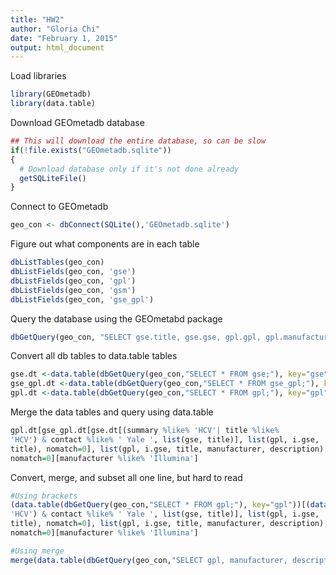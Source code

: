 ```yaml
---
title: "HW2"
author: "Gloria Chi"
date: "February 1, 2015"
output: html_document
---
```


Load libraries

```r
library(GEOmetadb)
library(data.table)
```

Download GEOmetadb database
```r
## This will download the entire database, so can be slow
if(!file.exists("GEOmetadb.sqlite"))
{
  # Download database only if it's not done already
  getSQLiteFile()
}
```
Connect to GEOmetadb
```r
geo_con <- dbConnect(SQLite(),'GEOmetadb.sqlite')
```

Figure out what components are in each table
```r
dbListTables(geo_con)
dbListFields(geo_con, 'gse')
dbListFields(geo_con, 'gpl')
dbListFields(geo_con, 'gsm')
dbListFields(geo_con, 'gse_gpl')
```

Query the database using the GEOmetabd package
```r
dbGetQuery(geo_con, "SELECT gse.title, gse.gse, gpl.gpl, gpl.manufacturer, gpl.description FROM (gse JOIN gse_gpl ON gse.gse=gse_gpl.gse) j JOIN gpl ON j.gpl=gpl.gpl WHERE (gse.summary LIKE '%HCV%' OR gse.title LIKE '%HCV%') AND gpl.manufacturer LIKE '%Illumina%' AND gse.contact LIKE '% Yale %'")
```

Convert all db tables to data.table tables
```r
gse.dt <-data.table(dbGetQuery(geo_con,"SELECT * FROM gse;"), key="gse")
gse_gpl.dt <-data.table(dbGetQuery(geo_con,"SELECT * FROM gse_gpl;"), key=c ("gse", "gpl"))
gpl.dt <-data.table(dbGetQuery(geo_con,"SELECT * FROM gpl;"), key="gpl")
```
Merge the data tables and query using data.table

```r

gpl.dt[gse_gpl.dt[gse.dt[(summary %like% 'HCV'| title %like%
'HCV') & contact %like% ' Yale ', list(gse, title)], list(gpl, i.gse,
title), nomatch=0], list(gpl, i.gse, title, manufacturer, description),
nomatch=0][manufacturer %like% 'Illumina']

```

Convert, merge, and subset all one line, but hard to read

```r
#Using brackets
(data.table(dbGetQuery(geo_con,"SELECT * FROM gpl;"), key="gpl"))[(data.table(dbGetQuery(geo_con,"SELECT * FROM gse_gpl;"), key=c ("gse", "gpl")))[(data.table(dbGetQuery(geo_con,"SELECT * FROM gse;"), key="gse"))[(summary %like% 'HCV'| title %like%
'HCV') & contact %like% ' Yale ', list(gse, title)], list(gpl, i.gse,
title), nomatch=0], list(gpl, i.gse, title, manufacturer, description),
nomatch=0][manufacturer %like% 'Illumina']

#Using merge
merge(data.table(dbGetQuery(geo_con,"SELECT gpl, manufacturer, description FROM gpl WHERE manufacturer LIKE '%Illumina%';"), key="gpl"), (merge(data.table(dbGetQuery(geo_con,"SELECT title, gse FROM gse WHERE contact LIKE '% Yale %' AND (summary LIKE '%HCV%' OR title LIKE '%HCV%');"), key="gse"), data.table(dbGetQuery(geo_con,"SELECT * FROM gse_gpl;"), key=c("gse", "gpl")), by="gse")), by="gpl")


```
